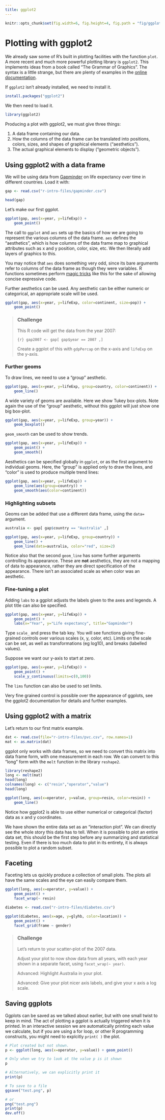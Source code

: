 ```yaml
---
title: ggplot2
---
```


```r
knitr::opts_chunk$set(fig.width=6, fig.height=4, fig.path = "fig/ggplot-")
```

# Plotting with ggplot2

We already saw some of R's built in plotting facilities with the function `plot`. A more recent and much more powerful plotting library is `ggplot2`. This implements ideas from a book called "The Grammar of Graphics". The syntax is a little strange, but there are plenty of examples in the [online documentation](http://ggplot2.tidyverse.org/reference/).

If `ggplot2` isn't already installed, we need to install it.

```r
install.packages("ggplot2")
```

We then need to load it.

```r
library(ggplot2)
```

Producing a plot with ggplot2, we must give three things:

1. A data frame containing our data.
2. How the columns of the data frame can be translated into positions, colors, sizes, and shapes of graphical elements ("aesthetics").
3. The actual graphical elements to display ("geometric objects").


## Using ggplot2 with a data frame

We will be using data from [Gapminder](https://www.gapminder.org/) on life expectancy over time in different countries. Load it with:

```r
gap <- read.csv("r-intro-files/gapminder.csv")

head(gap)
```

Let's make our first ggplot.

```r
ggplot(gap, aes(x=year, y=lifeExp)) +
    geom_point()
```

The call to `ggplot` and `aes` sets up the basics of how we are going to represent the various columns of the data frame. `aes` defines the "aesthetics", which is how columns of the data frame map to graphical attributes such as x and y position, color, size, etc. We then literally add layers of graphics to this.

You may notice that `aes` does something very odd, since its bare arguments refer to columns of the data frame as though they were variables. R functions sometimes perform [magic tricks](http://adv-r.had.co.nz/Functions.html#lazy-evaluation) like this for the sake of allowing concise expressive code.

Further aesthetics can be used. Any aesthetic can be either numeric or categorical, an appropriate scale will be used.

```r
ggplot(gap, aes(x=year, y=lifeExp, color=continent, size=pop)) +
    geom_point()
```

> ### Challenge {.challenge}
>
> This R code will get the data from the year 2007:
>
> ```{r}
> gap2007 <- gap[ gap$year == 2007 ,]
> ```
>
> Create a ggplot of this with `gdpPercap` on the x-axis and `lifeExp` on the y-axis.
>


### Further geoms

To draw lines, we need to use a "group" aesthetic.

```r
ggplot(gap, aes(x=year, y=lifeExp, group=country, color=continent)) +
    geom_line()
```

A wide variety of geoms are available. Here we show Tukey box-plots. Note again the use of the "group" aesthetic, without this ggplot will just show one big box-plot.

```r
ggplot(gap, aes(x=year, y=lifeExp, group=year)) +
    geom_boxplot()
```

`geom_smooth` can be used to show trends.

```r
ggplot(gap, aes(x=year, y=lifeExp)) +
    geom_point() +
    geom_smooth()
```

Aesthetics can be specified globally in `ggplot`, or as the first argument to individual geoms. Here, the "group" is applied only to draw the lines, and "color" is used to produce multiple trend lines:

```r
ggplot(gap, aes(x=year, y=lifeExp)) +
    geom_line(aes(group=country)) +
    geom_smooth(aes(color=continent))
```


### Highlighting subsets

Geoms can be added that use a different data frame, using the `data=` argument.

```r
australia <- gap[ gap$country == "Australia" ,]

ggplot(gap, aes(x=year, y=lifeExp, group=country)) +
    geom_line() +
    geom_line(data=australia, color="red", size=2)
```

Notice also that the second `geom_line` has some further arguments controlling its appearance. These are **not** aesthetics, they are not a mapping of data to appearance, rather they are direct specification of the appearance. There isn't an associated scale as when color was an aesthetic.


### Fine-tuning a plot

Adding `labs` to a ggplot adjusts the labels given to the axes and legends. A plot title can also be specified.

```r
ggplot(gap, aes(x=year, y=lifeExp)) +
    geom_point() +
    labs(x="Year", y="Life expectancy", title="Gapminder")
```

Type `scale_` and press the tab key. You will see functions giving fine-grained controls over various scales (x, y, color, etc). Limits on the scale can be set, as well as transformations (eg log10), and breaks (labelled values).

Suppose we want our y-axis to start at zero.

```r
ggplot(gap, aes(x=year, y=lifeExp)) +
    geom_point() +
    scale_y_continuous(limits=c(0,100))
```

The `lims` function can also be used to set limits.

Very fine grained control is possible over the appearance of ggplots, see the ggplot2 documentation for details and further examples.



## Using ggplot2 with a matrix

Let's return to our first matrix example.

```r
dat <- read.csv(file="r-intro-files/pvc.csv", row.names=1)
mat <- as.matrix(dat)
```

ggplot only works with data frames, so we need to convert this matrix into data frame form, with one measurement in each row. We can convert to this "long" form with the `melt` function in the library `reshape2`.

```r
library(reshape2)
long <- melt(mat)
head(long)
colnames(long) <- c("resin","operator","value")
head(long)
```

```r
ggplot(long, aes(x=operator, y=value, group=resin, color=resin)) + 
    geom_line()
```

Notice how ggplot2 is able to use either numerical or categorical (factor) data as x and y coordinates.

We have shown the entire data set as an "interaction plot". We can directly see the whole story this data has to tell. When it is possible to plot an entire data set, this should be the first step before any summarizing and statistical testing. Even if there is too much data to plot in its entirety, it is always possible to plot a random subset.


## Faceting

Faceting lets us quickly produce a collection of small plots. The plots all have the same scales and the eye can easily compare them.

```r
ggplot(long, aes(x=operator, y=value)) + 
    geom_point() +
    facet_wrap(~ resin) 
```

```r
diabetes <- read.csv("r-intro-files/diabetes.csv")

ggplot(diabetes, aes(x=age, y=glyhb, color=location)) +
    geom_point() +
    facet_grid(frame ~ gender)
```


> ### Challenge {.challenge}
>
> Let's return to your scatter-plot of the 2007 data.
>
> Adjust your plot to now show data from all years, with each year shown in a separate facet, using `facet_wrap(~ year)`.
>
> Advanced: Highlight Australia in your plot.
>
> Advanced: Give your plot nicer axis labels, and give your x axis a log scale.
>


## Saving ggplots

Ggplots can be saved as we talked about earlier, but with one small twist to keep in mind. The act of plotting a ggplot is actually triggered when it is printed. In an interactive session we are automatically printing each value we calculate, but if you are using a for loop, or other R programming constructs, you might need to explcitly `print( )` the plot.

```r
# Plot created but not shown.
p <- ggplot(long, aes(x=operator, y=value)) + geom_point()

# Only when we try to look at the value p is it shown
p

# Alternatively, we can explicitly print it
print(p)

# To save to a file
ggsave("test.png", p)

# or
png("test.png")
print(p)
dev.off()
```


